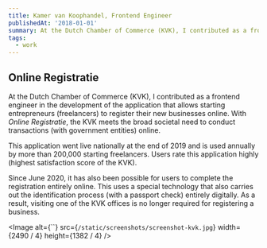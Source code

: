 ```yaml
---
title: Kamer van Koophandel, Frontend Engineer
publishedAt: '2018-01-01'
summary: At the Dutch Chamber of Commerce (KVK), I contributed as a frontend engineer in the development of the application that allows starting entrepreneurs (freelancers) to register their new businesses online. With online registration, the KVK meets the broad societal need to conduct transactions (with government entities) online.
tags:
  - work
---
```


## Online Registratie

At the Dutch Chamber of Commerce (KVK), I contributed as a frontend engineer in the development of the application that allows starting entrepreneurs (freelancers) to register their new businesses online. With _Online Registratie_, the KVK meets the broad societal need to conduct transactions (with government entities) online.

This application went live nationally at the end of 2019 and is used annually by more than 200,000 starting freelancers. Users rate this application highly (highest satisfaction score of the KVK).

Since June 2020, it has also been possible for users to complete the registration entirely online. This uses a special technology that also carries out the identification process (with a passport check) entirely digitally. As a result, visiting one of the KVK offices is no longer required for registering a business.

<Image
  alt={``}
  src={`/static/screenshots/screenshot-kvk.jpg`}
  width={2490 / 4}
  height={1382 / 4}
/>
